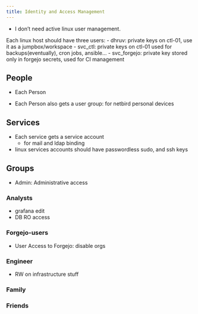 ```yaml
---
title: Identity and Access Management
---
```



- I don't need active linux user management.  

Each linux host should have three users:
    - dhruv: private keys on ctl-01, use it as a jumpbox/workspace
    - svc_ctl: private keys on ctl-01 used for backups(eventually), cron jobs, ansible...
    - svc_forgejo: private key stored only in forgejo secrets, used for CI management

## People

- Each Person

- Each Person also gets a user group: for netbird personal devices


## Services
- Each service gets a service account
    - for mail and ldap binding

- linux services accounts should have passwordless sudo, and ssh keys

## Groups

- Admin: Administrative access

### Analysts
- grafana edit
- DB RO access

### Forgejo-users
- User Access to Forgejo: disable orgs

### Engineer
- RW on infrastructure stuff

### Family

### Friends